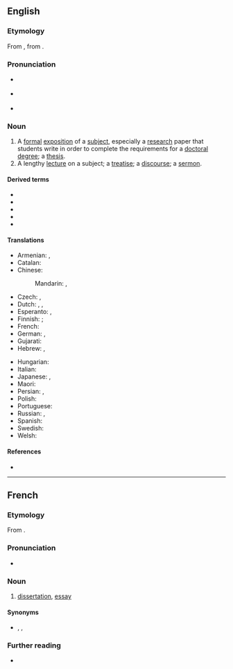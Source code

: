 {{also|Dissertation}}
==English==

===Etymology===
From {{etyl|la|en}} {{m|la|dissertatio|dissertātiō}}, from {{m|la|dissertare}}.

===Pronunciation===
* {{a|UK}} {{IPA|/ˌdɪsəˈteɪʃən/|lang=en}}
* {{a|GenAm}} {{IPA|/ˌdɪsɚˈteɪʃən/|lang=en}}
* {{rhymes|eɪʃən|lang=en}}

===Noun===
{{en-noun}}

# A [[formal]] [[exposition]] of a [[subject]], especially a [[research]] paper that students write in order to complete the requirements for a [[doctoral]] [[degree]]; a [[thesis]].
# A lengthy [[lecture]] on a subject; a [[treatise]]; a [[discourse]]; a [[sermon]].

====Derived terms====
* {{l|en|doctoral dissertation}}
* {{l|en|dissertationist}}
* {{l|en|dissertational}}
* {{l|en|dissertator}}
* {{l|en|predissertation}}

====Translations====
{{trans-top|formal exposition of a subject}}
* Armenian: {{t+|hy|ատենախոսություն}}, {{t+|hy|դիսերտացիա}}
* Catalan: {{t+|ca|dissertació|f}}
* Chinese:
*: Mandarin: {{t+|cmn|論文|sc=Hani}}, {{t+|cmn|论文|tr=lùnwén|sc=Hani}}
* Czech: {{t|cs|disertační práce|f}}, {{t|cs|disertace|f}}
* Dutch: {{t+|nl|proefschrift|n}}, {{qualifier|[[Flemish]]}} {{t+|nl|thesis|f}}, {{t+|nl|dissertatie|f}}
* Esperanto: {{t|eo|disertaĵo}}, {{t|eo|disertacio}}
* Finnish: {{t|fi|[[tieteellinen]] [[tutkielma]]}}; {{t+|fi|väitöskirja}} {{qualifier|for doctoral degree}}
* French: {{t+|fr|dissertation|f}}
* German: {{t+|de|Doktorarbeit|f}}, {{t+|de|Dissertation|f}}
* Gujarati: {{t|gu|મહાશોધ નિબંધ}}
* Hebrew: {{t+|he|תזה|f}}, {{t|he|דיסרטציה|f}}
{{trans-mid}}
* Hungarian: {{t+|hu|disszertáció}}
* Italian: {{t+|it|dissertazione}}
* Japanese: {{t|ja|学位論文|tr=がくいろんぶん, gakui ronbun|sc=Jpan}}, {{t|ja|博士論文|tr=はくしろんぶん, hakushi ronbun|sc=Jpan}}
* Maori: {{t|mi|tuhingaroa}}
* Persian: {{t+|fa|رساله|tr=resâle|sc=fa-Arab}}, {{t|fa|پایان‌نامه|tr=pâyân-nâme|sc=fa-Arab}}
* Polish: {{t+|pl|doktorat|m}}
* Portuguese: {{t+|pt|dissertação}}
* Russian: {{t+|ru|диссерта́ция|f}}, {{t+|ru|тракта́т|m}}
* Spanish: {{t+|es|disertación|f}}
* Swedish: {{t+|sv|avhandling}}
* Welsh: {{t+|cy|traethawd|m}}
{{trans-bottom}}

====References====
* {{R:OED2}}

----

==French==

===Etymology===
From {{etyl|la|fr}} {{m|la|dissertātiō}}.

===Pronunciation===
* {{IPA|/di.sɛʁ.ta.sjɔ̃/|lang=fr}}

===Noun===
{{fr-noun|f}}

# [[dissertation#English|dissertation]], [[essay]]

====Synonyms====
* {{sense|dissertation, essay}} {{l|fr|essai}}, {{l|fr|composition}}, {{l|fr|rédaction}}

===Further reading===
* {{R:TLFi}}